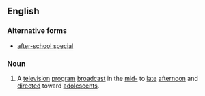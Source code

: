 ==English==
{{wikipedia}}
===Alternative forms===
* [[after-school special]]
===Noun===
{{en-noun|sg=[[after]] [[school]] [[special]]}}
# A [[television]] [[program]] [[broadcast]] in the [[mid-]] to [[late]] [[afternoon]] and [[direct]]ed toward [[adolescent]]s.